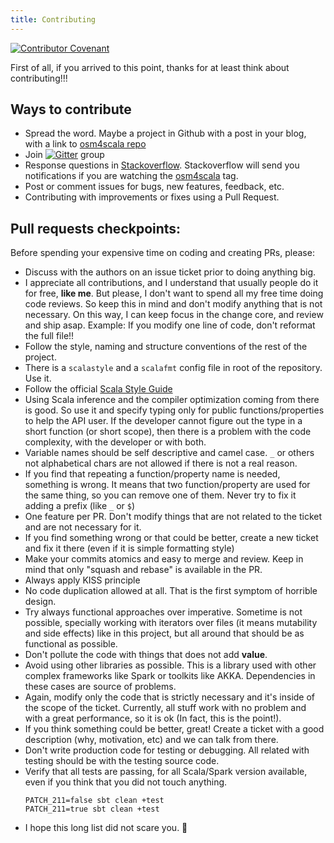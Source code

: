 ```yaml
---
title: Contributing
---
```

[![Contributor Covenant](https://img.shields.io/badge/Contributor%20Covenant-v2.0%20adopted-ff69b4.svg)](code_of_conduct.md)

First of all, if you arrived to this point, thanks for at least think about contributing!!!

## Ways to contribute
- Spread the word. Maybe a project in Github with a post in your blog, with a link to [osm4scala repo](https://github.com/simplexspatial/osm4scala)
- Join [![Gitter](https://img.shields.io/gitter/room/osm4scala/talk.svg)](https://gitter.im/osm4scala/talk) group
- Response questions in [Stackoverflow](https://stackoverflow.com/). Stackoverflow will send you notifications if you are
  watching the [osm4scala](https://stackoverflow.com/questions/tagged/osm4scala) tag.
- Post or comment issues for bugs, new features, feedback, etc.
- Contributing with improvements or fixes using a Pull Request.

## Pull requests checkpoints:
Before spending your expensive time on coding and creating PRs, please:
- Discuss with the authors on an issue ticket prior to doing anything big.
- I appreciate all contributions, and I understand that usually people do it for free, **like me**. But please,
  I don't want to spend all my free time doing code reviews. So keep this in mind and don't modify anything that
  is not necessary. On this way, I can keep focus in the change core, and review and ship asap. Example: If you modify
  one line of code, don't reformat the full file!!
- Follow the style, naming and structure conventions of the rest of the project.
- There is a `scalastyle` and a `scalafmt` config file in root of the repository. Use it.
- Follow the official [Scala Style Guide](https://docs.scala-lang.org/style/)
- Using Scala inference and the compiler optimization coming from there is good. So use it and specify typing only
  for public functions/properties to help the API user. If the developer cannot figure out the type in a short
  function (or short scope), then there is a problem with the code complexity, with the developer or with both.
- Variable names should be self descriptive and camel case. `_` or others not alphabetical chars are not allowed
  if there is not a real reason.
- If you find that repeating a function/property name is needed, something is wrong. It means that two function/property
  are used for the same thing, so you can remove one of them. Never try to fix it adding a prefix (like `_` or `$`)
- One feature per PR. Don't modify things that are not related to the ticket and are not necessary for it.
- If you find something wrong or that could be better, create a new ticket and fix it there (even if it is simple formatting style)
- Make your commits atomics and easy to merge and review. Keep in mind that only "squash and rebase" is available in the PR.
- Always apply KISS principle
- No code duplication allowed at all. That is the first symptom of horrible design.
- Try always functional approaches over imperative. Sometime is not possible, specially working with iterators over files
  (it means mutability and side effects) like in this project, but all around that should be as functional as possible.
- Don't pollute the code with things that does not add **value**.
- Avoid using other libraries as possible. This is a library used with other complex frameworks like Spark or toolkits
  like AKKA. Dependencies in these cases are source of problems.
- Again, modify only the code that is strictly necessary and it's inside of the scope of the ticket. Currently, all stuff
  work with no problem and with a great performance, so it is ok (In fact, this is the point!).
- If you think something could be better, great! Create a ticket with a good description (why, motivation, etc) and
  we can talk from there.
- Don't write production code for testing or debugging. All related with testing should be with the testing source code.
- Verify that all tests are passing, for all Scala/Spark version available, even if you think that you did not touch anything.
  ```
  PATCH_211=false sbt clean +test
  PATCH_211=true sbt clean +test
  ```
- I hope this long list did not scare you. 🙇
